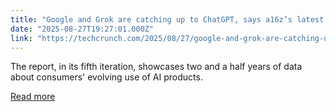 ```yaml
---
title: "Google and Grok are catching up to ChatGPT, says a16z’s latest AI report"
date: "2025-08-27T19:27:01.000Z"
link: "https://techcrunch.com/2025/08/27/google-and-grok-are-catching-up-to-chatgpt-says-a16zs-latest-ai-report/"
---
```


The report, in its fifth iteration, showcases two and a half years of data about consumers' evolving use of AI products.

[Read more](https://techcrunch.com/2025/08/27/google-and-grok-are-catching-up-to-chatgpt-says-a16zs-latest-ai-report/)
